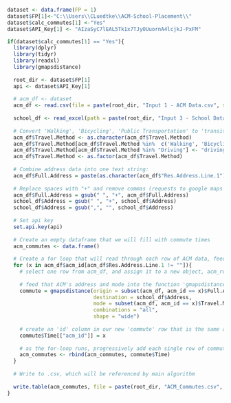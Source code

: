 ```r
dataset <- data.frame(FP = 1)
dataset$FP[1]<-"C:\\Users\\CLuedtke\\ACM-School-Placement\\"
dataset$calc_commutes[1] <-"Yes"
dataset$API_Key[1] <- "AIzaSyC7lEAL5Tk1x7TJyOUuornA4lcjkJ-PxFM"
```


```r
if(dataset$calc_commutes[1] == "Yes"){
  library(dplyr)
  library(tidyr)
  library(readxl)
  library(gmapsdistance)
  
  root_dir <- dataset$FP[1]
  api <- dataset$API_Key[1]
  
  # acm_df <- dataset
  acm_df <- read.csv(file = paste(root_dir, "Input 1 - ACM Data.csv", sep = ""))
  
  school_df <- read_excel(path = paste(root_dir, "Input 3 - School Data.xls", sep = ""))
  
  # Convert 'Walking', 'Bicycling', 'Public Transportation' to 'transit'
  acm_df$Travel.Method <- as.character(acm_df$Travel.Method)
  acm_df$Travel.Method[acm_df$Travel.Method %in%  c('Walking', 'Bicycling', 'Public Transportation')] <- "transit"
  acm_df$Travel.Method[acm_df$Travel.Method %in% "Driving"] <- "driving"
  acm_df$Travel.Method <- as.factor(acm_df$Travel.Method)
  
  # Combine address data into one text string:
  acm_df$Full.Address = paste(as.character(acm_df$"Res.Address.Line.1"), as.character(acm_df$"Res.City"), as.character(acm_df$"Res.State"), as.character(acm_df$"Res.Postal Cde"))
  
  # Replace spaces with "+" and remove commas (requests to google maps API cannot include spaces)
  acm_df$Full.Address = gsub(" ", "+", acm_df$Full.Address)
  school_df$Address = gsub(" ", "+", school_df$Address)
  school_df$Address = gsub(",", "", school_df$Address)
  
  # Set api key
  set.api.key(api)
  
  # Create an empty dataframe that we will fill with commute times
  acm_commutes <- data.frame()
  
  # Create a for loop that will read through each row of ACM data, feed it into the main function of our gmapsdistance pckage, and build a new data frame of commute info.
  for (x in acm_df$acm_id[acm_df$Res.Address.Line.1 != ""]){
    # select one row from acm_df, and assign it to a new object, acm_row
    
    # feed that ACM's address and mode into the function 'gmapsdistance'. This will return a new object that is a sngle row of ACM commute times to each school. That row is assigned to a new object, 'commute'
    commute = gmapsdistance(origin = subset(acm_df, acm_id == x)$Full.Address, 
                            destination = school_df$Address, 
                            mode = subset(acm_df, acm_id == x)$Travel.Method, 
                            combinations = "all", 
                            shape = "wide")
    
    # create an 'id' column in our new 'commute' row that is the same as x. We will use this to join our data frames.
    commute$Time[["acm_id"]] = x
    
    # as the for-loop runs, progressively add each single row of commute data into a new data frame called am_commutes. As this for-loop runs, this dataframe grows to include all ACM's.
    acm_commutes <- rbind(acm_commutes, commute$Time)
  }
  
  # Write to .csv, which will be referenced by main algorithm
  
  write.table(acm_commutes, file = paste(root_dir, "ACM_Commutes.csv", sep = ""), sep=",", row.names=FALSE)
}

```